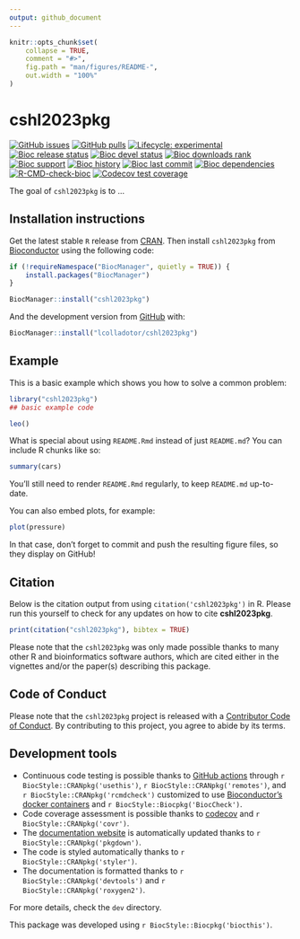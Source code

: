 ```yaml
---
output: github_document
---
```


<!-- README.md is generated from README.Rmd. Please edit that file -->

```r
knitr::opts_chunk$set(
    collapse = TRUE,
    comment = "#>",
    fig.path = "man/figures/README-",
    out.width = "100%"
)
```

# cshl2023pkg

<!-- badges: start -->
[![GitHub issues](https://img.shields.io/github/issues/lcolladotor/cshl2023pkg)](https://github.com/lcolladotor/cshl2023pkg/issues)
[![GitHub pulls](https://img.shields.io/github/issues-pr/lcolladotor/cshl2023pkg)](https://github.com/lcolladotor/cshl2023pkg/pulls)
[![Lifecycle: experimental](https://img.shields.io/badge/lifecycle-experimental-orange.svg)](https://lifecycle.r-lib.org/articles/stages.html#experimental)
[![Bioc release status](http://www.bioconductor.org/shields/build/release/bioc/cshl2023pkg.svg)](https://bioconductor.org/checkResults/release/bioc-LATEST/cshl2023pkg)
[![Bioc devel status](http://www.bioconductor.org/shields/build/devel/bioc/cshl2023pkg.svg)](https://bioconductor.org/checkResults/devel/bioc-LATEST/cshl2023pkg)
[![Bioc downloads rank](https://bioconductor.org/shields/downloads/release/cshl2023pkg.svg)](http://bioconductor.org/packages/stats/bioc/cshl2023pkg/)
[![Bioc support](https://bioconductor.org/shields/posts/cshl2023pkg.svg)](https://support.bioconductor.org/tag/cshl2023pkg)
[![Bioc history](https://bioconductor.org/shields/years-in-bioc/cshl2023pkg.svg)](https://bioconductor.org/packages/release/bioc/html/cshl2023pkg.html#since)
[![Bioc last commit](https://bioconductor.org/shields/lastcommit/devel/bioc/cshl2023pkg.svg)](http://bioconductor.org/checkResults/devel/bioc-LATEST/cshl2023pkg/)
[![Bioc dependencies](https://bioconductor.org/shields/dependencies/release/cshl2023pkg.svg)](https://bioconductor.org/packages/release/bioc/html/cshl2023pkg.html#since)
[![R-CMD-check-bioc](https://github.com/lcolladotor/cshl2023pkg/actions/workflows/check-bioc.yml/badge.svg)](https://github.com/lcolladotor/cshl2023pkg/actions/workflows/R-CMD-check-bioc.yaml)
[![Codecov test coverage](https://codecov.io/gh/lcolladotor/cshl2023pkg/branch/devel/graph/badge.svg)](https://app.codecov.io/gh/lcolladotor/cshl2023pkg?branch=devel)
<!-- badges: end -->

The goal of `cshl2023pkg` is to ...

## Installation instructions

Get the latest stable `R` release from [CRAN](http://cran.r-project.org/). Then install `cshl2023pkg` from [Bioconductor](http://bioconductor.org/) using the following code:

```r
if (!requireNamespace("BiocManager", quietly = TRUE)) {
    install.packages("BiocManager")
}

BiocManager::install("cshl2023pkg")
```

And the development version from [GitHub](https://github.com/lcolladotor/cshl2023pkg) with:

```r
BiocManager::install("lcolladotor/cshl2023pkg")
```
## Example

This is a basic example which shows you how to solve a common problem:

```r
library("cshl2023pkg")
## basic example code

leo()
```

What is special about using `README.Rmd` instead of just `README.md`? You can include R chunks like so:

```r
summary(cars)
```

You'll still need to render `README.Rmd` regularly, to keep `README.md` up-to-date.

You can also embed plots, for example:

```r
plot(pressure)
```

In that case, don't forget to commit and push the resulting figure files, so they display on GitHub!

## Citation

Below is the citation output from using `citation('cshl2023pkg')` in R. Please
run this yourself to check for any updates on how to cite __cshl2023pkg__.

```r
print(citation("cshl2023pkg"), bibtex = TRUE)
```

Please note that the `cshl2023pkg` was only made possible thanks to many other R and bioinformatics software authors, which are cited either in the vignettes and/or the paper(s) describing this package.

## Code of Conduct

Please note that the `cshl2023pkg` project is released with a [Contributor Code of Conduct](http://bioconductor.org/about/code-of-conduct/). By contributing to this project, you agree to abide by its terms.

## Development tools

* Continuous code testing is possible thanks to [GitHub actions](https://www.tidyverse.org/blog/2020/04/usethis-1-6-0/)  through `r BiocStyle::CRANpkg('usethis')`, `r BiocStyle::CRANpkg('remotes')`, and `r BiocStyle::CRANpkg('rcmdcheck')` customized to use [Bioconductor's docker containers](https://www.bioconductor.org/help/docker/) and `r BiocStyle::Biocpkg('BiocCheck')`.
* Code coverage assessment is possible thanks to [codecov](https://codecov.io/gh) and `r BiocStyle::CRANpkg('covr')`.
* The [documentation website](http://lcolladotor.github.io/cshl2023pkg) is automatically updated thanks to `r BiocStyle::CRANpkg('pkgdown')`.
* The code is styled automatically thanks to `r BiocStyle::CRANpkg('styler')`.
* The documentation is formatted thanks to `r BiocStyle::CRANpkg('devtools')` and `r BiocStyle::CRANpkg('roxygen2')`.

For more details, check the `dev` directory.

This package was developed using `r BiocStyle::Biocpkg('biocthis')`.


